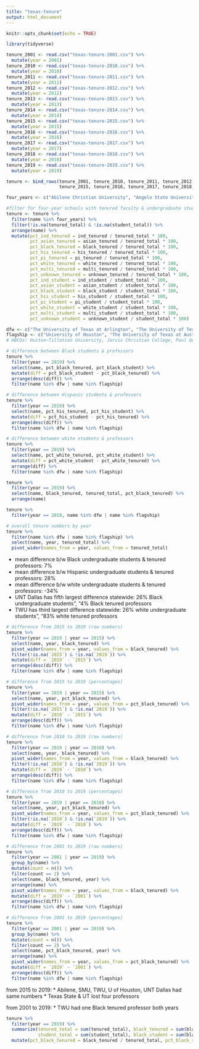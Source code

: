 ```yaml
---
title: "texas-tenure"
output: html_document
---
```


```r
knitr::opts_chunk$set(echo = TRUE)
```

```r
library(tidyverse)
```

```r
tenure_2001 <- read.csv("texas-tenure-2001.csv") %>% 
  mutate(year = 2001)
tenure_2010 <- read.csv("texas-tenure-2010.csv") %>% 
  mutate(year = 2010)
tenure_2011 <- read.csv("texas-tenure-2011.csv") %>% 
  mutate(year = 2011)
tenure_2012 <- read.csv("texas-tenure-2012.csv") %>% 
  mutate(year = 2012)
tenure_2013 <- read.csv("texas-tenure-2013.csv") %>% 
  mutate(year = 2013)
tenure_2014 <- read.csv("texas-tenure-2014.csv") %>% 
  mutate(year = 2014)
tenure_2015 <- read.csv("texas-tenure-2015.csv") %>% 
  mutate(year = 2015)
tenure_2016 <- read.csv("texas-tenure-2016.csv") %>% 
  mutate(year = 2016)
tenure_2017 <- read.csv("texas-tenure-2017.csv") %>% 
  mutate(year = 2017)
tenure_2018 <- read.csv("texas-tenure-2018.csv") %>% 
  mutate(year = 2018)
tenure_2019 <- read.csv("texas-tenure-2019.csv") %>% 
  mutate(year = 2019)

tenure <- bind_rows(tenure_2001, tenure_2010, tenure_2011, tenure_2012, tenure_2013, tenure_2014, 
                    tenure_2015, tenure_2016, tenure_2017, tenure_2018, tenure_2019)

four_years <- c("Abilene Christian University", "Angelo State University", "Arlington Baptist University", "Austin College", "Austin Community College District", "Baptist Missionary Association Theological Seminary", "Baptist University of the Americas", "Baylor University", "Brazosport College", "College of Biblical Studies-Houston", "Concordia University Texas", "Criswell College", "Dallas Baptist University", "Dallas Christian College", "East Texas Baptist University", "Grace School of Theology", "Hardin-Simmons University", "Houston Baptist University", "Howard Payne University", "Huston-Tillotson University", "Jarvis Christian College", "Lamar University", "LeTourneau University", "Lubbock Christian University", "McMurry University", "Messenger College", "Midland College", "Midwestern State University", "North American University", "Our Lady of the Lake University", "Parker University", "Paul Quinn College", "Prairie View A & M University", "Remington College-Dallas Campus", "Remington College-Fort Worth Campus", "Remington College-North Houston Campus", "Rice University", "Saint Edward's University", "Sam Houston State University", "Schreiner University", "South Texas College", "Southern Methodist University", "Southwestern Adventist University", "Southwestern Assemblies of God University", "Southwestern Christian College", "Southwestern University", "St. Mary's University", "Stephen F Austin State University", "Sul Ross State University", "Tarleton State University", "Texas A & M International University", "Texas A & M University-College Station", "Texas A & M University-Commerce", "Texas A & M University-Corpus Christi", "Texas A & M University-Kingsville", "Texas A&M University-San Antonio", "Texas A&M University-Texarkana", "Texas Christian University", "Texas College", "Texas Lutheran University", "Texas Southern University", "Texas State University", "Texas Tech University", "Texas Wesleyan University", "Texas Woman's University", "The King's University", "The University of Texas Rio Grande Valley", "The University of Texas at Arlington", "The University of Texas at Austin", "The University of Texas at Dallas", "The University of Texas at El Paso", "The University of Texas at San Antonio", "The University of Texas at Tyler", "The University of Texas of the Permian Basin", "Trinity University", "Tyler Junior College", "University of Dallas", "University of Houston", "University of Houston-Clear Lake", "University of Houston-Downtown", "University of Houston-Victoria", "University of Mary Hardin-Baylor", "University of North Texas", "University of North Texas at Dallas", "University of St Thomas", "University of the Incarnate Word", "Wayland Baptist University", "West Texas A & M University", "Wiley College", "Amberton University", "Austin Graduate School of Theology", "Dallas Nursing Institute", "Hallmark University", "Texas A & M University-Central Texas", "Texas A & M University-System Office", "Texas Tech University Health Sciences Center", "Texas Tech University Health Sciences Center-El Paso", "Texas Tech University System Administration", "The University of Texas Health Science Center at Houston", "The University of Texas Health Science Center at San Antonio", "The University of Texas MD Anderson Cancer Center", "The University of Texas Medical Branch", "The University of Texas System Office", "University of Houston-System Administration", "University of North Texas System")

#filter for four-year schools with tenured faculty & undergraduate students
tenure <- tenure %>% 
  filter(name %in% four_years) %>% 
  filter(!is.na(tenured_total) & !is.na(student_total)) %>% 
  arrange(name) %>% 
  mutate(pct_ind_tenured = ind_tenured / tenured_total * 100,
         pct_asian_tenured = asian_tenured / tenured_total * 100,
         pct_black_tenured = black_tenured / tenured_total * 100,
         pct_his_tenured = his_tenured / tenured_total * 100,
         pct_pi_tenured = pi_tenured / tenured_total * 100,
         pct_white_tenured = white_tenured / tenured_total * 100,
         pct_multi_tenured = multi_tenured / tenured_total * 100,
         pct_unknown_tenured = unknown_tenured / tenured_total * 100,
         pct_ind_student = ind_student / student_total * 100,
         pct_asian_student = asian_student / student_total * 100,
         pct_black_student = black_student / student_total * 100,
         pct_his_student = his_student / student_total * 100,
         pct_pi_student = pi_student / student_total * 100,
         pct_white_student = white_student / student_total * 100,
         pct_multi_student = multi_student / student_total * 100,
         pct_unknown_student = unknown_student / student_total * 100)

dfw <- c("The University of Texas at Arlington", "The University of Texas at Dallas", "University of North Texas", "University of North Texas at Dallas", "Texas A & M University-Commerce", "Texas Woman's University", "Southern Methodist University", "Texas Christian University", "Texas Wesleyan University")
flagship <- c("University of Houston", "The University of Texas at Austin", "Texas A & M University-College Station", "Texas State University", "Texas Tech University", "Abilene Christian University", "Baylor University", "Rice University")
# HBCUs: Huston–Tillotson University, Jarvis Christian College, Paul Quinn College, Prairie View A&M University, Southwestern Christian College, St. Philip's College, Texas College, Texas Southern University, Wiley College
```

```r
# difference between Black students & professors
tenure %>% 
  filter(year == 2019) %>% 
  select(name, pct_black_tenured, pct_black_student) %>% 
  mutate(diff = pct_black_student - pct_black_tenured) %>% 
  arrange(desc(diff)) %>% 
  filter(name %in% dfw | name %in% flagship)

# difference between Hispanic students & professors
tenure %>% 
  filter(year == 2019) %>% 
  select(name, pct_his_tenured, pct_his_student) %>% 
  mutate(diff = pct_his_student - pct_his_tenured) %>% 
  arrange(desc(diff)) %>% 
  filter(name %in% dfw | name %in% flagship)

# difference between white students & professors
tenure %>% 
  filter(year == 2019) %>% 
  select(name, pct_white_tenured, pct_white_student) %>% 
  mutate(diff = pct_white_student - pct_white_tenured) %>% 
  arrange(diff) %>% 
  filter(name %in% dfw | name %in% flagship)

tenure %>% 
  filter(year == 2019) %>% 
  select(name, black_tenured, tenured_total, pct_black_tenured) %>% 
  arrange(name)

tenure %>% 
  filter(year == 2019, name %in% dfw | name %in% flagship)

# overall tenure numbers by year
tenure %>% 
  filter(name %in% dfw | name %in% flagship) %>% 
  select(name, year, tenured_total) %>% 
  pivot_wider(names_from = year, values_from = tenured_total)
```

* mean difference b/w Black undergraduate students & tenured professors: 7%
* mean difference b/w Hispanic undergraduate students & tenured professors: 28%
* mean difference b/w white undergraduate students & tenured professors: -34%
* UNT Dallas has fifth largest difference statewide: 26% Black undergraduate students", "4% Black tenured professors
* TWU has third largest difference statewide: 26% white undergraduate students", "83% white tenured professors

```r
# difference from 2015 to 2019 (raw numbers)
tenure %>% 
  filter(year == 2019 | year == 2015) %>% 
  select(name, year, black_tenured) %>% 
  pivot_wider(names_from = year, values_from = black_tenured) %>% 
  filter(!is.na(`2015`) & !is.na(`2019`)) %>% 
  mutate(diff = `2019` - `2015`) %>% 
  arrange(desc(diff)) %>% 
  filter(name %in% dfw | name %in% flagship)

# difference from 2015 to 2019 (percentages)
tenure %>% 
  filter(year == 2019 | year == 2015) %>% 
  select(name, year, pct_black_tenured) %>% 
  pivot_wider(names_from = year, values_from = pct_black_tenured) %>% 
  filter(!is.na(`2015`) & !is.na(`2019`)) %>% 
  mutate(diff = `2019` - `2015`) %>% 
  arrange(desc(diff)) %>% 
  filter(name %in% dfw | name %in% flagship)

# difference from 2010 to 2019 (raw numbers)
tenure %>% 
  filter(year == 2019 | year == 2010) %>% 
  select(name, year, black_tenured) %>% 
  pivot_wider(names_from = year, values_from = black_tenured) %>% 
  filter(!is.na(`2010`) & !is.na(`2019`)) %>% 
  mutate(diff = `2019` - `2010`) %>% 
  arrange(desc(diff)) %>% 
  filter(name %in% dfw | name %in% flagship)

# difference from 2010 to 2019 (percentages)
tenure %>% 
  filter(year == 2019 | year == 2010) %>% 
  select(name, year, pct_black_tenured) %>% 
  pivot_wider(names_from = year, values_from = pct_black_tenured) %>% 
  filter(!is.na(`2010`) & !is.na(`2019`)) %>% 
  mutate(diff = `2019` - `2010`) %>% 
  arrange(desc(diff)) %>% 
  filter(name %in% dfw | name %in% flagship)

# difference from 2001 to 2019 (raw numbers)
tenure %>% 
  filter(year == 2001 | year == 2019) %>% 
  group_by(name) %>% 
  mutate(count = n()) %>% 
  filter(count == 2) %>% 
  select(name, black_tenured, year) %>% 
  arrange(name) %>% 
  pivot_wider(names_from = year, values_from = black_tenured) %>% 
  mutate(diff = `2019` - `2001`) %>% 
  arrange(desc(diff)) %>% 
  filter(name %in% dfw | name %in% flagship)

# difference from 2001 to 2019 (percentages)
tenure %>% 
  filter(year == 2001 | year == 2019) %>% 
  group_by(name) %>% 
  mutate(count = n()) %>% 
  filter(count == 2) %>% 
  select(name, pct_black_tenured, year) %>% 
  arrange(name) %>% 
  pivot_wider(names_from = year, values_from = pct_black_tenured) %>% 
  mutate(diff = `2019` - `2001`) %>% 
  arrange(desc(diff)) %>% 
  filter(name %in% dfw | name %in% flagship)
```

from 2015 to 2019:
* Abilene, SMU, TWU, U of Houston, UNT Dallas had same numbers
* Texas State & UT lost four professors

from 2001 to 2019: 
* TWU had one Black tenured professor both years

```r
tenure %>% 
  filter(year == 2019) %>% 
  summarize(tenured_total = sum(tenured_total), black_tenured = sum(black_tenured),
            student_total = sum(student_total), black_student = sum(black_student)) %>% 
  mutate(pct_black_tenured = black_tenured / tenured_total, pct_black_student = black_student / student_total)
```